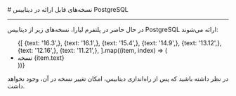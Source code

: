 

<Layout>
<Head>
<title>مستندات نسخه‌های قابل ارائه دیتابیس PostgreSQL - لیارا</title>
</Head>
# نسخه‌های قابل ارائه در دیتابیس PostgreSQL
<hr className="mb-2" />

در حال حاضر در پلتفرم لیارا، نسخه‌های زیر از  دیتابیس PostgreSQL ارائه می‌شوند: 

<div className="h-2" />
<ul className="pr-4">
  {[
    {text: '16.3',},
    {text: '16.1',},
    {text: '15.4',},
    {text: '14.9',},
    {text: '13.12',},
    {text: '12.16',},
    {text: '11.21',},
  ].map((item, index) => (
    <li
      key={index}
      style={{
        textDecorationColor: "#9ca3af"
      }}
    >
        نسخه {item.text}
    </li>
  ))}
</ul>

<div className="h-2" />
<Alert variant="warning">
<p>
در نظر داشته باشید که پس از راه‌اندازی دیتابیس، امکان تغییر نسخه در آن، وجود نخواهد داشت.
</p>
</Alert>

</Layout>